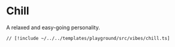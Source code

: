 # Chill

A relaxed and easy-going personality.

```bash [cmd]
// [!include ~/../../templates/playground/src/vibes/chill.ts]
```
